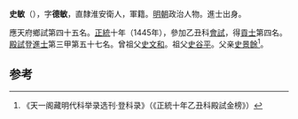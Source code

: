 '''史敏'''（{{bd|1415年||？}}），字'''德敏'''，直隸淮安衛人，軍籍。[[明朝|明朝]]政治人物。進士出身。

應天府鄉試第四十五名。[[正统_(年号)|正統]]十年（1445年），參加乙丑科[[會試|會試]]，得[[貢士|貢士]]第四名。[[殿試|殿試]]登[[進士|進士]]第三甲第五十七名。曾祖父[[史文和|史文和]]。祖父[[史谷平|史谷平]]。父亲[[史景餘|史景餘]]<ref>《天一阁藏明代科举录选刊·登科录》（《正統十年乙丑科殿試金榜》）</ref>。

==参考==
{{reflist}}
{{明朝人物小作品}}
{{正統十年乙丑科殿試金榜}}